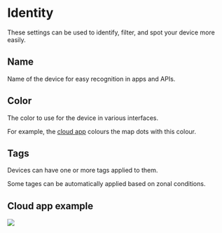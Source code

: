 
# Identity

These settings can be used to identify, filter, and spot your device more easily.

## Name

Name of the device for easy recognition in apps and APIs.

## Color

The color to use for the device in various interfaces.

For example, the [cloud app](/apps/cloud) colours the map dots with this colour.

## Tags

Devices can have one or more tags applied to them.

Some tages can be automatically applied based on zonal conditions.

## Cloud app example

![](https://i.imgur.com/mhjxEKH.png)
